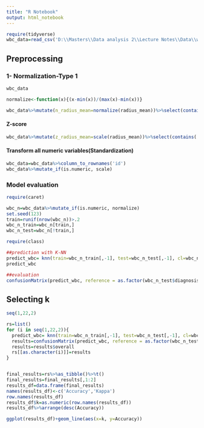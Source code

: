 ---
title: "R Notebook"
output: html_notebook
---

```{r}
require(tidyverse)
wbc_data=read_csv('D:\\Masters\\Data analysis 2\\Lecture Notes\\Data\\wbc.csv')
```


## Preprocessing 

### 1- Normalization-Type 1
```{r}
wbc_data

normalize<-function(x){(x-min(x))/(max(x)-min(x))}

wbc_data%>%mutate(n_radius_mean=normalize(radius_mean))%>%select(contains('radius_mean'))
```


#### Z-score

```{r}
wbc_data%>%mutate(z_radius_mean=scale(radius_mean))%>%select(contains('radius_mean'))
```


#### Transform all numeric variables(Standardization)

```{r}
wbc_data=wbc_data%>%column_to_rownames('id')
wbc_data%>%mutate_if(is.numeric, scale)
```


### Model evaluation 

```{r}
require(caret)

wbc_n=wbc_data%>%mutate_if(is.numeric, normalize)
set.seed(123)
train=runif(nrow(wbc_n))>.2
wbc_n_train=wbc_n[train,]
wbc_n_test=wbc_n[!train,]

require(class)

##prediction with K-NN
predict_wbc= knn(train=wbc_n_train[,-1], test=wbc_n_test[,-1], cl=wbc_n_train$diagnosis, k=21, prob=TRUE)
predict_wbc

##evaluation
confusionMatrix(predict_wbc, reference = as.factor(wbc_n_test$diagnosis), positive = 'M')

```


## Selecting k 
```{r}

seq(1,22,2)

rs=list()
for (i in seq(1,22,2)){
  predict_wbc= knn(train=wbc_n_train[,-1], test=wbc_n_test[,-1], cl=wbc_n_train$diagnosis, k=i, prob=TRUE)
  results=confusionMatrix(predict_wbc, reference = as.factor(wbc_n_test$diagnosis), positive = 'M')
  results=results$overall
  rs[[as.character(i)]]=results
}


final_results=rs%>%as_tibble()%>%t()
final_results=final_results[,1:2]
results_df=data.frame(final_results)
names(results_df)<-c('Accuracy','Kappa')
row.names(results_df)
results_df$k=as.numeric(row.names(results_df))
results_df%>%arrange(desc(Accuracy))
```

```{r}
ggplot(results_df)+geom_line(aes(x=k, y=Accuracy))
```

